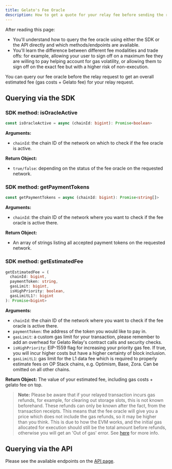 ```yaml
---
title: Gelato's Fee Oracle
description: How to get a quote for your relay fee before sending the request
---
```


<Tip>
After reading this page:

- You'll understand how to query the fee oracle using either the SDK or the API directly and which methods/endpoints are available.
- You'll learn the difference between different fee modalities and trade offs: for example, allowing your user to sign off on a maximum fee they are willing to pay helping account for gas volatility, or allowing them to sign off on the exact fee but with a higher risk of non-execution.
</Tip>

You can query our fee oracle before the relay request to get an overall estimated fee (gas costs + Gelato fee) for your relay request.

## Querying via the SDK

### SDK method: isOracleActive

```typescript
const isOracleActive = async (chainId: bigint): Promise<boolean>
```

**Arguments:**
- `chainId`: the chain ID of the network on which to check if the fee oracle is active.

**Return Object:**
- `true/false`: depending on the status of the fee oracle on the requested network.

### SDK method: getPaymentTokens

```typescript
const getPaymentTokens = async (chainId: bigint): Promise<string[]>
```

**Arguments:**
- `chainId`: the chain ID of the network where you want to check if the fee oracle is active there.

**Return Object:**
- An array of strings listing all accepted payment tokens on the requested network.

### SDK method: getEstimatedFee

```typescript
getEstimatedFee = (
  chainId: bigint,
  paymentToken: string,
  gasLimit: bigint,
  isHighPriority: boolean,
  gasLimitL1?: bigint
): Promise<bigint>
```

**Arguments:**
- `chainId`: the chain ID of the network where you want to check if the fee oracle is active there.
- `paymentToken`: the address of the token you would like to pay in.
- `gasLimit`: a custom gas limit for your transaction, please remember to add an overhead for Gelato Relay's contract calls and security checks.
- `isHighPriority`: EIP-1559 flag for increasing your priority gas fee. If true, you will incur higher costs but have a higher certainty of block inclusion.
- `gasLimitL1`: gas limit for the L1 data fee which is required to properly estimate fees on OP Stack chains, e.g. Optimism, Base, Zora. Can be omitted on all other chains.

**Return Object:**
The value of your estimated fee, including gas costs + gelato fee on top.

> **Note:** Please be aware that if your relayed transaction incurs gas refunds, for example, for clearing out storage slots, this is not known beforehand. These refunds can only be known after the fact, from the transaction receipts. This means that the fee oracle will give you a price which does not include the gas refunds, so it may be higher than you think. This is due to how the EVM works, and the initial gas allocated for execution should still be the total amount before refunds, otherwise you will get an 'Out of gas' error. See [here](https://ethereum.org/en/developers/docs/gas/#refunds) for more info.

## Querying via the API

Please see the available endpoints on the [API page](/relay/api-&-feeoracle/relay-api).